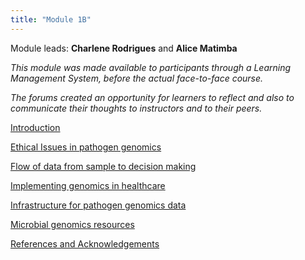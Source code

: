 ```yaml
---
title: "Module 1B"
---
```


Module leads: **Charlene Rodrigues** and **Alice Matimba**

*This module was made available to participants through a Learning Management System, before the actual face-to-face course.*

*The forums created an opportunity for learners to reflect and also to communicate their thoughts to instructors and to their peers.*

[Introduction](module1b_introduction.qmd)

[Ethical Issues in pathogen genomics](module1b_ethical_issues.qmd)

[Flow of data from sample to decision making](module1b_flow_of_data.qmd)

[Implementing genomics in healthcare](module1b_implementing_genomics_in_healthcare.qmd)

[Infrastructure for pathogen genomics data](module1b_infrastructure.qmd)

[Microbial genomics resources](module1b_microbial_genomics_resources.qmd)

[References and Acknowledgements](module1b_references.qmd)
